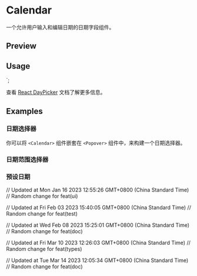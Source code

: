 

<Meta of={CalendarStories} />

<PrimitiveDocsButton docsUrl='https://react-day-picker.js.org' />

# Calendar

一个允许用户输入和编辑日期的日期字段组件。

## Preview

<Canvas of={CalendarStories.Default} />

## Usage



<Calendar
  mode='single'
  selected={date}
  onSelect={setDate}
  className='rounded-md border'
/>
`;

<Source code={importCode} language='ts' dark />
<Source code={usageCode} language='tsx' dark />

查看 [React DayPicker](https://react-day-picker.js.org/) 文档了解更多信息。

## Examples

### 日期选择器

你可以将 `<Calendar>` 组件嵌套在 `<Popover>` 组件中，来构建一个日期选择器。

<Canvas of={CalendarStories.DatePicker} />

### 日期范围选择器

<Canvas of={CalendarStories.DateRangePicker} />

### 预设日期

<Canvas of={CalendarStories.WithPresets} />

// Updated at Mon Jan 16 2023 12:55:26 GMT+0800 (China Standard Time)
// Random change for feat(ui)

// Updated at Fri Feb 03 2023 15:40:05 GMT+0800 (China Standard Time)
// Random change for feat(test)

// Updated at Wed Feb 08 2023 15:25:01 GMT+0800 (China Standard Time)
// Random change for feat(doc)

// Updated at Fri Mar 10 2023 12:26:03 GMT+0800 (China Standard Time)
// Random change for feat(types)

// Updated at Tue Mar 14 2023 12:05:34 GMT+0800 (China Standard Time)
// Random change for feat(doc)
